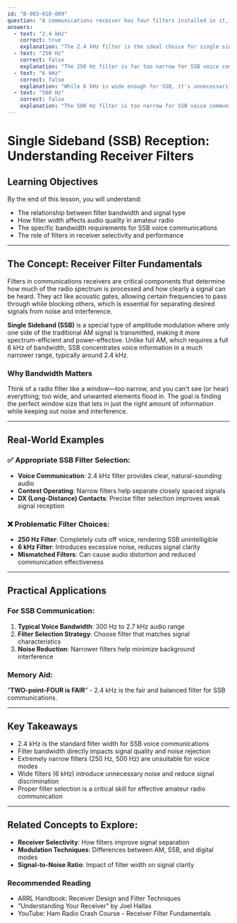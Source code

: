 ```yaml
---
id: "B-003-010-009"
question: "A communications receiver has four filters installed in it, respectively designated as 250 Hz, 500 Hz, 2.4 kHz, and 6 kHz. If you were listening to single sideband, which filter would you utilize?"
answers:
  - text: "2.4 kHz"
    correct: true
    explanation: "The 2.4 kHz filter is the ideal choice for single sideband (SSB) reception because it matches the typical bandwidth of SSB voice communications. SSB signals occupy approximately 2.4 kHz of spectrum, which allows clear voice transmission while minimizing adjacent channel interference. This filter width provides sufficient audio fidelity for human speech while rejecting noise and unwanted signals on nearby frequencies."
  - text: "250 Hz"
    correct: false
    explanation: "The 250 Hz filter is far too narrow for SSB voice communications. This extremely narrow bandwidth would severely distort or completely cut off voice audio, making the signal unintelligible. Such a narrow filter is typically used for very precise, low-bandwidth modes like CW (Morse code) or narrow digital modes, not for voice communications."
  - text: "6 kHz"
    correct: false
    explanation: "While 6 kHz is wide enough for SSB, it's unnecessarily broad and would introduce more noise and potential interference than needed. This filter would allow too much out-of-band noise to enter the receiver, reducing the signal-to-noise ratio and making weak signals harder to understand. A wider filter reduces the receiver's ability to discriminate between desired and undesired signals."
  - text: "500 Hz"
    correct: false
    explanation: "The 500 Hz filter is too narrow for SSB voice communications. This bandwidth would severely restrict the audio frequency range, causing significant distortion and making voice signals sound muffled or incomprehensible. Like the 250 Hz filter, this width is more suitable for narrow-bandwidth modes like CW, not for the wider spectrum required by human speech in SSB mode."
---
```


# Single Sideband (SSB) Reception: Understanding Receiver Filters

## Learning Objectives
By the end of this lesson, you will understand:
- The relationship between filter bandwidth and signal type
- How filter width affects audio quality in amateur radio
- The specific bandwidth requirements for SSB voice communications
- The role of filters in receiver selectivity and performance

---

## The Concept: Receiver Filter Fundamentals

Filters in communications receivers are critical components that determine how much of the radio spectrum is processed and how clearly a signal can be heard. They act like acoustic gates, allowing certain frequencies to pass through while blocking others, which is essential for separating desired signals from noise and interference.

**Single Sideband (SSB)** is a special type of amplitude modulation where only one side of the traditional AM signal is transmitted, making it more spectrum-efficient and power-effective. Unlike full AM, which requires a full 6 kHz of bandwidth, SSB concentrates voice information in a much narrower range, typically around 2.4 kHz.

### Why Bandwidth Matters

Think of a radio filter like a window—too narrow, and you can't see (or hear) everything; too wide, and unwanted elements flood in. The goal is finding the perfect window size that lets in just the right amount of information while keeping out noise and interference.

---

## Real-World Examples

### ✅ Appropriate SSB Filter Selection:
- **Voice Communication**: 2.4 kHz filter provides clear, natural-sounding audio
- **Contest Operating**: Narrow filters help separate closely spaced signals
- **DX (Long-Distance) Contacts**: Precise filter selection improves weak signal reception

### ❌ Problematic Filter Choices:
- **250 Hz Filter**: Completely cuts off voice, rendering SSB unintelligible
- **6 kHz Filter**: Introduces excessive noise, reduces signal clarity
- **Mismatched Filters**: Can cause audio distortion and reduced communication effectiveness

---

## Practical Applications

### For SSB Communication:
1. **Typical Voice Bandwidth**: 300 Hz to 2.7 kHz audio range
2. **Filter Selection Strategy**: Choose filter that matches signal characteristics
3. **Noise Reduction**: Narrower filters help minimize background interference

### Memory Aid:
"**TWO-point-FOUR is FAIR**" - 2.4 kHz is the fair and balanced filter for SSB communications.

---

## Key Takeaways

- 2.4 kHz is the standard filter width for SSB voice communications
- Filter bandwidth directly impacts signal quality and noise rejection
- Extremely narrow filters (250 Hz, 500 Hz) are unsuitable for voice modes
- Wide filters (6 kHz) introduce unnecessary noise and reduce signal discrimination
- Proper filter selection is a critical skill for effective amateur radio communication

---

## Related Concepts to Explore:
- **Receiver Selectivity**: How filters improve signal separation
- **Modulation Techniques**: Differences between AM, SSB, and digital modes
- **Signal-to-Noise Ratio**: Impact of filter width on signal clarity

### Recommended Reading
- ARRL Handbook: Receiver Design and Filter Techniques
- "Understanding Your Receiver" by Joel Hallas
- YouTube: Ham Radio Crash Course - Receiver Filter Fundamentals